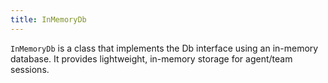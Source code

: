 ```yaml
---
title: InMemoryDb
---
```


`InMemoryDb` is a class that implements the Db interface using an in-memory database. It provides lightweight, in-memory storage for agent/team sessions.

<Snippet file="db-in-memory-params.mdx" />